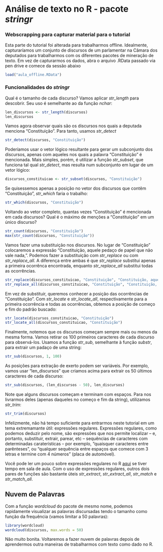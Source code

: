# Análise de texto no R - pacote _stringr_

### Webscrapping para capturar material para o tutorial

Esta parte do tutorial foi alterada para trabalharmos offline. Idealmente, capturaríamos um conjunto de discursos de um parlamentar na Câmara dos deputados para trabalharmos com os diferentes pacotes de mineração de texto. Em vez de capturarmos os dados, abra o arquivo .RData passado via pen drive e comece da sessão abaixo

```r
load("aula_offline.RData")
```


### Funcionalidades do _stringr_

Qual é o tamanho de cada discurso? Vamos aplicar _str\_length_ para descobrir. Seu uso é semelhante ao da função _nchar_:

```r
len_discursos <- str_length(discursos)
len_discursos
```

Vamos agora observar quais são os discursos nos quais a deputada menciona "Constituição". Para tanto, usamos _str\_detect_

```r
str_detect(discursos, "Constituição")
```

Poderíamos usar o vetor lógico resultante para gerar um subconjunto dos discursos, apenas com aqueles nos quais a palavra "Constituição" é mencionada. Mais simples, porém, é utilizar a função _str\_subset_, que funciona tal qual _str\_detect_, mas resulta num subconjunto em lugar de um vetor lógico:

```r
discursos_constituicao <- str_subset(discursos, "Constituição")
```

Se quisessemos apenas a posição no vetor dos discursos que contêm "Constituição", _str\_which_ faria o trabalho:

```r
str_which(discursos, "Constituição")
```

Voltando ao vetor completo, quantas vezes "Constituição" é mencionada em cada discursos? Qual é o máximo de menções a "Constituição" em um único discurso?

```r
str_count(discursos, "Constituição")
max(str_count(discursos, "Constituição"))
```

Vamos fazer uma substituição nos discursos. No lugar de "Constituição" colocaremos a expressão "Constituição, aquele pedaço de papel que não vale nada,". Podemos fazer a substituição com _str\_replace_ ou com _str\_replace\_all_. A diferença entre ambas é que _str\_replace_ substitui apenas a primeira ocorrênca encontrada, enquanto _str\_replace\_all_ substitui todas as ocorrências.

```r
str_replace(discursos_constituicao, "Constituição", "Constituição, aquele pedaço de papel que não vale nada,")
str_replace_all(discursos_constituicao, "Constituição", "Constituição, aquele pedaço de papel que não vale nada,")
```

Em vez de substituir, queremos conhecer a posição das ocorrências de "Constituição". Com _str\_locate_ e _str\_locate\_all_, respectivamente para a primeira ocorrência e todas as ocorrências, obtemos a posição de começo e fim do padrão buscado:

```r
str_locate(discursos_constituicao, "Constituição")
str_locate_all(discursos_constituicao, "Constituição")
```

Finalmente, notemos que os discursos começam sempre mais ou menos da mesma forma. Vamos retirar os 100 primeiros caracteres de cada discurso para observá-los. Usamos a função _str\_sub_, semelhante à função _substr_, para extrair um padaço de uma string:

```r
str_sub(discursos, 1, 100)
```

As posições para extração de exerto podem ser variáveis. Por exemplo, vamos usar "len_discursos" que criamos acima para extrair os 50 últimos caracteres de cada discurso:

```r
str_sub(discursos, (len_discursos - 50), len_discursos)
```

Note que alguns discursos começam e terminam com espaços. Para nos livrarmos deles (apenas daqueles no começo e fim da string), utilizamos _str\_trim_:

```r
str_trim(discursos)
```

Infelizmente, não há tempo suficiente para entrarmos neste tutorial em um tema extremamante útil: expressões regulares. Expressões regulares, como podemos deduzir pelo nome, são expressões que nos permite localizar -- e, portanto, substituir, extrair, parear, etc -- sequências de caracteres com determinadas caraterísticas -- por exemplo, "quaisquer caracteres entre parênteses", ou "qualquer sequência entre espaços que comece com 3 letras e termine com 4 números" (placa de automóvel).

Você pode ler um pouco sobre expressões regulares no R [aqui](https://rstudio-pubs-static.s3.amazonaws.com/74603_76cd14d5983f47408fdf0b323550b846.html) se tiver tempo em sala de aula. Com o uso de expressões regulares, outros dois pares de funções são bastante úteis _str\_extract_, _str\_extract\_all_, _str\_match_ e _str\_match\_all_.

## Nuvem de Palavras

Com a função _wordcloud_ do pacote de mesmo nome, podemos rapidamente visualizar as palavras discursadas tendo o tamanho como função da frequência (vamos limitar a 50 palavras):

```r
library(wordcloud)
wordcloud(discursos, max.words = 50)
```

Não muito bonita. Voltaremos a fazer nuvem de palavras depois de aprendermos outra maneiras de trabalharmos com texto como dado no R.

